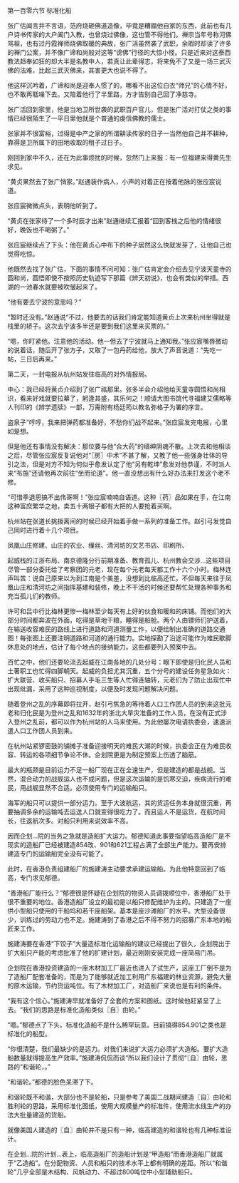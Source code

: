 

第一百零六节 标准化船

张广估闻言并不言语，范府烧砸佛道造像，毕竟是糟蹋他自家的东西，此前也有几户诗书传家的大户阖门入教，也曾烧过佛像，这也管不得他们。禅宗当年号称河佛骂祖，也有过丹霞禅师烧佛取暖的典故，张广活虽然袭了武职，余暇时却读了许多的禅门公案，并不像广谛和尚般对这等“谤佛”行径的大惊小怪。只是近来对这泰西教法趋奉如狂的却大半是名教中人，若真让此辈得志，将来免不了又是一场三武灭佛的法难，比起三武灭佛来，其害更大也说不得了。

他这样沉吟着，广谛和尚是迎奉人惯了的，哪看不出这位白衣“师兄”的心情不好，也不敢再聒噪下去。又陪着他行了半里路，方才告别自己回了净慈寺。

张广活回到家里，他是当地卫所世袭的武职百户官儿，但是张广活对打仗之类的事情已经很陌生了一平日里他就是个普通的虔信佛教的儒士。

张家并不很富裕，过得是中产之家的所谓耕读传家的日子一当然他自己并不耕种，靠得是卫所属下的田地收取的租子过日子。

刚回到家中不久，还在为此事烦扰的时候，忽然门上来报：有一位福建来得黄先生求见。

“黄贞果然去了张广悄家。”赵通装作病人，小声的对着正在按着他脉的张应宸说道。

张应宸微微点头，表明他听到了。

“黄贞在张家待了一个多时辰才出来”赵通继续汇报着“回到客栈之后他的情绪很好，晚饭也不喝粥了。”

张应宸继续点了下头：他在黄贞心中布下的种子居然这么快就发芽了，让他自己也觉得吃惊。

他既然去找了张广估，下面的事情不问可知：张广估肯定会介绍去见宁波天童寺的圆和尚，圆悟即使不按照历史轨迹写下那篇《辨天初说》，也会有类似的举措。西湖的一池春水就要被吹皱起来了。

“他有要去宁波的意思吗？”

“暂时还没有。”赵通说“不过，他要去的话我们肯定能知道黄贞上次来杭州坐得就是栈里的轿子。这次去宁波多半还是要到我们这里来买票的。”

“嗯，你盯紧他。注意他的活动。他一但去了宁波就马上通知我。”张应宸嘴唇微动的说着话，随后开了张方子，又取了一包丹药给他，放大了声音说道：“先吃一帖，三日后再来。”

第二天，一封电报从杭州站发往临高的对外情报局。

中心：我已经将黄贞介绍到了张广祜那里。张多半会介绍他给天童寺圆悟和尚相识，看来好戏就要拉幕了，躬逢其盛，其乐何之！顺请大图书馆代寻福建艾儒略等人刊印的《辨学遗牍》一部，万需附有杨廷筠以教名弥格子为署的序言。

盗泉子“哼哼，我来把弹药都准备好，不愁你们战不起来。”张应宸发完电报，心里如是想。

但是他还有事情没有解决：那位要与他“合大药”的缙绅阴魂不散。上次去和他相谈之后，尽管张应宸反复说他对“〖房〗中术”不甚了解，又教了他一些强身壮体的导引之法，但是对方不知为何似乎愈发认定了他“另有乾坤”愈发对他恭谨，不时派人来“布施”还请他再次前往“坐而论道”。他一直没想出有什么好办法来打发这个老不修。

“可惜季退思搞不出伟哥啊！”张应宸喃喃自语道。这种〖药〗品如果在手，在江南这种富庶繁华之地，卖五十两银子都有大把的人要抢着买啊。

杭州站在张道长挑拨离间的时候已经开始着手做一系列的准备工作。赵引弓发觉自己同时进行着十几个项目。

凤凰山庄修建、山庄的农业、缫丝、清河坊的文艺书店、印刷所、

起威栈的江浙布局、南京德隆分行前期准备、教育孤儿、杭州教会交涉…这些项目尽管一部分委托给了考察团的元老，现在每个元老每天都工作十六个小时。梅林连声叫苦：说自己原来以为到江南是个美差，没想到比临高还忙。不但每天来往于凤凰山庄和清河坊之间指挥基建和装修，晚上不干活的时候还要帮忙处理各种事务和充当孤儿们的教师。

许可和吕中行比梅林更惨一梅林至少每天有上好的伙食和暖和的床铺。而他们的大部分时间都奔波在外面，吃得是草地干粮，睡得是船舱。两个人由镖师们护送着，在输送收容难民的路线上进行道路和河道测量工作，以便绘制出准确的道路交通图！每张图上还要注明道路和河道的通行能力。实地探勘了沿途可能作为难民歇脚休息处的地点，估计了每个地点的接纳能力。这些都要列入预案中去。

百忙之中，他们还要轮流去起威在江南各地的几处分号：眼下即使是归化民人员和土著职工也忙得四脚朝天。起威的负担尤其沉重，五个分号的建设任务星急如火：扩大联营、收买船只、招募人手毛三生等人忙得连轴转，元老们为了防止出现忙中出现纰漏，采用了这种巡视制度，以便及时发现问题解决问题。

随着登州之乱的序幕即将拉开，赵引弓焦急的等待着人口工作团人员的到来这批元老和归化民是为登州之乱和1632年的浙北大旱灾准备的工作人员，在没有正式涉入登州之乱前，都可以作为杭州站的人马来使用。为此他屡次电请执委会，速速派遣人口工作团人员到来。

在杭州站紧锣密鼓的铺摊子准备迎接明天的难民大潮的时候，执委会正在为难民收容、转运的各项细节争论不休。企划院更是为制定预案上伤透了脑筋。

最大的瓶颈是目前运力不足一船厂现在正在全速生产，但是建造的都是战舰。当然，混合动力的战舰运人也不成问题，但是这次运输的是饥寒交迫，疾病流行的难民，用战舰显然不合适。必须使用专门的运输船只。

海军的船只可以提供一部分运力。至于大波航运，其的货运任务本身就很沉重，再要抽调多余的运输吨去运送人口就变得很吃力了。而且运人不是运货，在航时间长，往返航次多。对船只利用来说效率不高。

因而企划…院的当务之急就是造船扩大运力。郁德知道此事要指望临高造船厂是不现实的造船厂已经被建造854改、901和621工程占满了全部生产能力。要再安排建造专门的运输船完全没有可能了。

此时，在香港负责组建船厂的施建涛主动要求承建运输船。为此他特意回到了临高，专门求见郁德。

“香港船厂能行么？”郁德很是怀疑在企划院的物资人员调拨顺位中，香港船厂处于很不重要的地位。香港造船厂设立的最初是以船只修配维护为主的。只建造了一座供小型船只使用的干船坞和若干座船架。基本是座沙滩船厂的水平。大型设备很少，训练过的劳动力也不足。施建涛到了香港之后不得不努力的招募广东本地的船匠来工作。

施建涛要在香港“下饺子”大量造标准化运输船的建议已经提出了很久，企划院出于扩大船只产能的考虑批准了他的扩建计划，最近刚刚安装完成一座简易门吊。

企划院在香港投资建造的一座木材加工厂最近也进入了试生产，这座工厂倒不是为了造船厂配套准备的，而是为了能够就近加工利用广东福建的林业资源，避免大量的原木运输，节约货运吨位。有了木材加工厂，对造船厂来说也是有利的条件。

“我有这个信心。”施建涛早就准备好了全套的方案和图纸。这时候他赶紧呈了上去。“我们的思路是标准化造船类似〖自〗由轮。”

“嗯。”郁德点了下头。标准化造船不是什么稀罕玩意。目前搞得854.901之类也是标准化的船型。

“你很清楚，我们最缺少的是运力。对我们来说扩大运力必须扩大造船。要扩大造船数量就得提高生产效率。”施建涛侃侃而谈“所以我们设计了贯彻“〖自〗由轮，思路的“和谐轮，。”

“和谐轮。”都德的脸色呆滞了下。

和谐轮既不和谐，大部分也不是轮船，只是参考了美国二战期间建造〖自〗由轮和胜利轮的思路，采用标准化图纸，使用大规模量产的标准件，使用流水线生产的办法大批量建造的货船。

就像美国人建造的〖自〗由轮并不是只有一种，临高建造的和谐轮也有几种标准设计。

在企划…院的计划…表上，临高造船厂的造船计划是“甲造船”而香港造船厂就属于“乙造船”。在分配物资、人员和船只的技术水平上都有明确的差距。所以“和谐轮”几乎全部是木结构、风帆动力、不超过800吨位中小型辅助船只。

